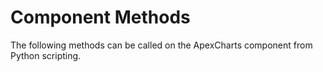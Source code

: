 # Component Methods

The following methods can be called on the ApexCharts component from Python scripting.

<DocCardList />